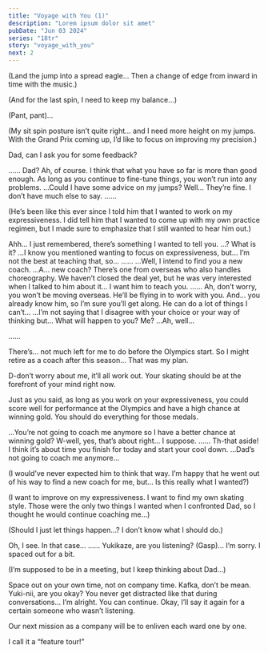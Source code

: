 ```yaml
---
title: "Voyage with You (1)"
description: "Lorem ipsum dolor sit amet"
pubDate: "Jun 03 2024"
series: "18tr"
story: "voyage_with_you"
next: 2
---
```



<Location name="Kamina Ice Arena"/>

<Bubble character="Yukikaze">
(Land the jump into a spread eagle… Then a change of edge from inward in time with the music.)

(And for the last spin, I need to keep my balance…)

(Pant, pant)...

(My sit spin posture isn’t quite right… and I need more height on my jumps. With the Grand Prix coming up, I’d like to focus on improving my precision.)

Dad, can I ask you for some feedback?
</Bubble>

<Bubble character="Sadayuki">
……
</Bubble>

<Bubble character="Yukikaze">
Dad?
</Bubble>

<Bubble character="Sadayuki">
Ah, of course. I think that what you have so far is more than good enough. As long as you continue to fine-tune things, you won’t run into any problems.
</Bubble>

<Bubble character="Yukikaze">
…Could I have some advice on my jumps?
</Bubble>

<Bubble character="Sadayuki">
Well… They’re fine. I don’t have much else to say.
</Bubble>

<Bubble character="Yukikaze">
……

(He’s been like this ever since I told him that I wanted to work on my expressiveness. I did tell him that I wanted to come up with my own practice regimen, but I made sure to emphasize that I still wanted to hear him out.)
</Bubble>

<Bubble character="Sadayuki">
Ahh… I just remembered, there’s something I wanted to tell you.
</Bubble>

<Bubble character="Yukikaze">
…? What is it?
</Bubble>

<Bubble character="Sadayuki">
…I know you mentioned wanting to focus on expressiveness, but… I’m not the best at teaching that, so…
</Bubble>

<Bubble character="Yukikaze">
……
</Bubble>

<Bubble character="Sadayuki">
…Well, I intend to find you a new coach.
</Bubble>

<Bubble character="Yukikaze">
…A… new coach?
</Bubble>

<Bubble character="Sadayuki">
There’s one from overseas who also handles choreography. We haven’t closed the deal yet, but he was very interested when I talked to him about it… I want him to teach you.
</Bubble>

<Bubble character="Yukikaze">
……
</Bubble>

<Bubble character="Sadayuki">
Ah, don’t worry, you won’t be moving overseas. He’ll be flying in to work with you. And… you already know him, so I’m sure you’ll get along. He can do a lot of things I can’t…
</Bubble>

<Bubble character="Yukikaze">
…I’m not saying that I disagree with your choice or your way of thinking but… What will happen to you?
</Bubble>

<Bubble character="Sadayuki">
Me? …Ah, well…

……

There’s… not much left for me to do before the Olympics start. So I might retire as a coach after this season… That was my plan.

D-don’t worry about me, it’ll all work out. Your skating should be at the forefront of your mind right now.

Just as you said, as long as you work on your expressiveness, you could score well for performance at the Olympics and have a high chance at winning gold. You should do everything for those medals.
</Bubble>

<Bubble character="Yukikaze">
…You’re not going to coach me anymore so I have a better chance at winning gold?
</Bubble>

<Bubble character="Sadayuki">
W-well, yes, that’s about right… I suppose.
</Bubble>

<Bubble character="Yukikaze">
……
</Bubble>

<Bubble character="Sadayuki">
Th-that aside! I think it’s about time you finish for today and start your cool down.
</Bubble>

<Bubble character="Yukikaze">
…Dad’s not going to coach me anymore…

(I would’ve never expected him to think that way. I’m happy that he went out of his way to find a new coach for me, but… Is this really what I wanted?)

(I want to improve on my expressiveness. I want to find my own skating style. Those were the only two things I wanted when I confronted Dad, so I thought he would continue coaching me…)

(Should I just let things happen…? I don’t know what I should do.)
</Bubble>

<Location name="HAMA Tours - Meeting Space"/>

<Bubble character="Kafka">
Oh, I see. In that case…
</Bubble>

<Bubble character="Yukikaze">
……
</Bubble>

<Bubble character="Kafka">
Yukikaze, are you listening?
</Bubble>

<Bubble character="Yukikaze">
(Gasp)... I’m sorry. I spaced out for a bit.

(I’m supposed to be in a meeting, but I keep thinking about Dad…)
</Bubble>

<Bubble character="Kafka">
Space out on your own time, not on company time.
</Bubble>

<Bubble character="MC">
Kafka, don’t be mean. Yuki-nii, are you okay? You never get distracted like that during conversations…
</Bubble>

<Bubble character="Yukikaze">
I’m alright. You can continue.
</Bubble>

<Bubble character="Kafka">
Okay, I’ll say it again for a certain someone who wasn’t listening.

Our next mission as a company will be to enliven each ward one by one.

I call it a “feature tour!”
</Bubble>

